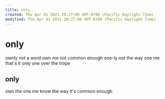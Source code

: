 ```yaml
---
title: only
created: Thu Apr 01 2021 20:27:08 GMT-0700 (Pacific Daylight Time)
modified: Thu Apr 01 2021 20:27:08 GMT-0700 (Pacific Daylight Time)
---
```

# only

ownly
not a word
own me
not common enough
one-ly
not the way
one me
that's it
only one
over the trope

## only

own the one me
know the way
it's common enough
